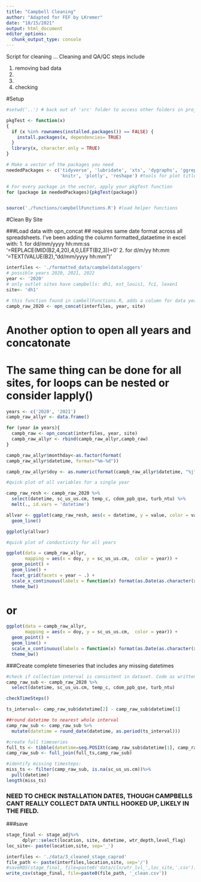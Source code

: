 ```yaml
---
title: "Campbell Cleaning"
author: "Adapted for FEF by LKremer"
date: "10/15/2021"
output: html_document
editor_options: 
  chunk_output_type: console
---
```


Script for cleaning ...
Cleaning and QA/QC steps include 

1) removing bad data
2) 
3) 
4) checking 


#Setup

```r
#setwd('..') # back out of 'src' folder to access other folders in project if opening script directly
```


```r

pkgTest <- function(x)
{
  if (x %in% rownames(installed.packages()) == FALSE) {
    install.packages(x, dependencies= TRUE)
  }
  library(x, character.only = TRUE)
}

# Make a vector of the packages you need
neededPackages <- c('tidyverse', 'lubridate', 'xts', 'dygraphs', 'ggrepel',
                    'knitr', 'plotly', 'reshape') #tools for plot titles 

# For every package in the vector, apply your pkgTest function
for (package in neededPackages){pkgTest(package)}


source('./functions/campbellFunctions.R') #load helper functions
```

#Clean By Site

###Load data with opn_concat
## requires same date format across all spreadsheets. I've been adding
the column formatted_dataetime in excel with:
 1. for dd/mm/yyyy hh:mm:ss '=REPLACE(MID(B2,4,20),4,0,LEFT(B2,3))+0'
 2. for d/m/yy hh:mm '=TEXT(VALUE(B2),"dd/mm/yyyy hh:mm")'
 

```r
interfiles <- './formatted_data/campbeldataloggers'
# possible years 2020, 2021, 2022
year <- '2020'
# only outlet sites have campbells: dh1, est_louis1, fc1, lexen1
site<- 'dh1'

# this function found in cambellFunctions.R, adds a column for data year
campb_raw_2020 <- opn_concat(interfiles, year, site)


```

# Another option to open all years and concatonate
# The same thing can be done for all sites, for loops can be nested or consider lapply()
```r
years <- c('2020', '2021')
campb_raw_allyr <- data.frame()

for (year in years){
  campb_raw <- opn_concat(interfiles, year, site)
  campb_raw_allyr <- rbind(campb_raw_allyr,campb_raw)
}

campb_raw_allyr$monthday<-as.factor(format(
campb_raw_allyr$datetime, format="%m-%d"))

campb_raw_allyr$doy <- as.numeric(format(campb_raw_allyr$datetime, "%j"))

```


```r
#quick plot of all variables for a single year

camp_raw_resh <- campb_raw_2020 %>%
  select(datetime, sc_us_us.cm, temp_c, cdom_ppb_qse, turb_ntu) %>%
  melt(., id.vars = 'datetime')

allvar <- ggplot(camp_raw_resh, aes(x = datetime, y = value, color = variable))+
  geom_line()

ggplotly(allvar)

```

```r
#quick plot of conductivity for all years

ggplot(data = campb_raw_allyr,
       mapping = aes(x = doy, y = sc_us_us.cm,  color = year)) +
  geom_point() +
  geom_line() +
  facet_grid(facets = year ~ .) +
  scale_x_continuous(labels = function(x) format(as.Date(as.character(x), "%j"), "%d-%b")) +
  theme_bw()
```

# or

```r
ggplot(data = campb_raw_allyr,
       mapping = aes(x = doy, y = sc_us_us.cm,  color = year)) +
  geom_point() +
  geom_line() +
  scale_x_continuous(labels = function(x) format(as.Date(as.character(x), "%j"), "%d-%b")) +
  theme_bw()

```
###Create complete timeseries that includes any missing datetimes

```r
#check if collection interval is consistent in dataset. Code as written only handles one interval but can be modified if interval was changed. 
camp_raw_sub <- campb_raw_2020 %>%
  select(datetime, sc_us_us.cm, temp_c, cdom_ppb_qse, turb_ntu)

checkTimeSteps()

ts_interval<- camp_raw_sub$datetime[2] - camp_raw_sub$datetime[1]

##round datetime to nearest whole interval
camp_raw_sub <- camp_raw_sub %>%
  mutate(datetime = round_date(datetime, as.period(ts_interval)))

#create full timeseries 
full_ts <- tibble(datetime=seq.POSIXt(camp_raw_sub$datetime[1], camp_raw_sub$datetime[length(camp_raw_sub$datetime)], by=ts_interval))
camp_raw_sub <- full_join(full_ts,camp_raw_sub)

#identify missing timesteps:
miss_ts <- filter(camp_raw_sub, is.na(sc_us_us.cm))%>%
  pull(datetime)
length(miss_ts)
```

### NEED TO CHECK INSTALLATION DATES, THOUGH CAMPBELLS CANT REALLY COLLECT DATA UNTILL HOOKED UP, LIKELY IN THE FIELD. 


###save
```r
stage_final <- stage_adj%>%
      dplyr::select(location, site, datetime, wtr_depth,level_flag)
loc_site<- paste(location,site, sep='_')

interfiles <- './data/3_cleaned_stage_caprod'
file_path <- paste(interfiles,location,site, sep='/')
#saveRDS(stage_final, file=paste0('data/cln/wtr_lvl_',loc_site,'.csv'))
write_csv(stage_final, file=paste0(file_path, '_clean.csv'))

```



